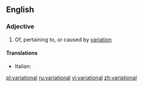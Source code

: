 ==English==

===Adjective===
{{en-adj}}

# Of, pertaining to, or caused by [[variation]]

====Translations====
{{top}}
* Italian: {{t-|it|variazionale}}
{{mid}}

{{bottom}}

[[pl:variational]]
[[ru:variational]]
[[vi:variational]]
[[zh:variational]]
